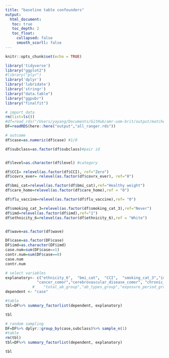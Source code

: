 ```yaml
---
title: "baseline table confounders"
output: 
  html_document:
   toc: true
   toc_depth: 2
   toc_float:
     collapsed: false
     smooth_scorll: false
---
```


```r
knitr::opts_chunk$set(echo = TRUE)
```


```r
library('tidyverse')
library("ggplot2")
#library("plyr")
library('dplyr')
library('lubridate')
library('stringr')
library("data.table")
library("ggpubr")
library("finalfit")
```

```r
# import data
rm(list=ls())
#df=read_rds("/Users/yayang/Documents/GitHub/amr-uom-brit/output/matched_outcome.rds")
DF=readRDS(here::here("output","all_ranger.rds"))

```

```r

# outcome
df$case=as.numeric(df$case) #1/0

df$subclass=as.factor(df$subclass)#pair id


df$level=as.character(df$level) #category

df$CCI= relevel(as.factor(df$CCI), ref="Zero")
df$covrx_ever= relevel(as.factor(df$covrx_ever), ref="0")

df$bmi_cat=relevel(as.factor(df$bmi_cat),ref="Healthy weight")
df$care_home=relevel(as.factor(df$care_home),ref = "0")

df$flu_vaccine=relevel(as.factor(df$flu_vaccine),ref= "0")

df$smoking_cat_3=relevel(as.factor(df$smoking_cat_3),ref="Never")
df$imd=relevel(as.factor(df$imd),ref="1")
df$ethnicity_6=relevel(as.factor(df$ethnicity_6),ref = "White")


df$wave=as.factor(df$wave)

```

```r
DF$case=as.factor(DF$case)
DF$imd=as.character(DF$imd)
case.num=sum(DF$case==1)
contr.num=sum(DF$case==0)
case.num
contr.num
```


```r
# select variables
explanatory<- c("ethnicity_6",  "bmi_cat",  "CCI",  "smoking_cat_3","imd","care_home","covrx_ever","flu_vaccine",
              "cancer_comor","cerebrovascular_disease_comor", "chronic_obstructive_pulmonary_comor", "heart_failure_comor", "connective_tissue_comor", "dementia_comor", "diabetes_comor", "diabetes_complications_comor", "hemiplegia_comor", "metastatic_cancer_comor", "mild_liver_comor", "mod_severe_liver_comor", "mod_severe_renal_comor", "mi_comor", "peptic_ulcer_comor", "peripheral_vascular_comor","hiv_comor")
            #    "total_ab_group","ab_types_group","exposure_period_group","recent_ab_days_group","broad_ab_prescriptions_group","interval_mean_group", "interval_sd_group")
dependent <- "case"

#table
tbl=DF%>% summary_factorlist(dependent, explanatory)

tbl
```


```r
# random sampling
DF=DF%>% dplyr::group_by(case,subclass)%>% sample_n(1)
#table
rm(tbl)
tbl=DF%>% summary_factorlist(dependent, explanatory)

tbl

```

